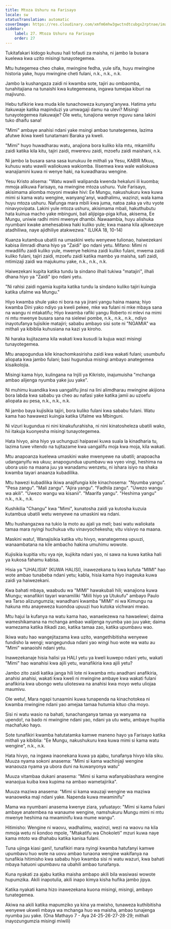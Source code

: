 ```yaml
---
title: Mtoza Ushuru na Farisayo
locale: sw
statusTranslation: automatic
coverImage: https://res.cloudinary.com/xmfm6mhw3gwctndtcubgx2rptnae/image/upload/v1740468922/small_cover_tratado_de_psicologia_revolucionaria_a4c0dca4e0.webp
sidebar:
    label: 27. Mtoza Ushuru na Farisayo
    order: 27
---
```

Tukitafakari kidogo kuhusu hali tofauti za maisha, ni jambo la busara kuelewa kwa uzito misingi tunayotegemea.

Mtu hutegemea cheo chake, mwingine fedha, yule sifa, huyu mwingine historia yake, huyu mwingine cheti fulani, n.k., n.k., n.k.

Jambo la kushangaza zaidi ni kwamba sote, tajiri au ombaomba, tunahitajiana na tunaishi kwa kutegemeana, ingawa tumejaa kiburi na majivuno.

Hebu tufikirie kwa muda kile tunachoweza kunyang'anywa. Hatima yetu itakuwaje katika mapinduzi ya umwagaji damu na ulevi? Misingi tunayotegemea itakuwaje? Ole wetu, tunajiona wenye nguvu sana lakini tuko dhaifu sana!

"Mimi" ambaye anahisi ndani yake msingi ambao tunategemea, lazima afutwe ikiwa kweli tunatamani Baraka ya kweli.

"Mimi" huyo huwadharau watu, anajiona bora kuliko kila mtu, mkamilifu zaidi katika kila kitu, tajiri zaidi, mwerevu zaidi, mzoefu zaidi maishani, n.k.

Ni jambo la busara sana sasa kunukuu ile mithali ya Yesu, KABIR Mkuu, kuhusu watu wawili waliokuwa wakiomba. Ilisemwa kwa wale waliokuwa wanajiamini kuwa ni wenye haki, na kuwadharau wengine.

Yesu Kristo alisema: "Watu wawili walipanda kwenda hekaluni ili kuomba; mmoja alikuwa Farisayo, na mwingine mtoza ushuru. Yule Farisayo, akisimama aliomba moyoni mwake hivi: Ee Mungu, nakushukuru kwa kuwa mimi si kama watu wengine, wanyang'anyi, wadhalimu, wazinzi, wala kama huyu mtoza ushuru. Nafunga mara mbili kwa juma, natoa zaka ya vitu vyote ninavyovipata. Lakini yule mtoza ushuru, akisimama mbali, hakuthubutu hata kuinua macho yake mbinguni, bali alijipiga-piga kifua, akisema, Ee Mungu, uniwie radhi mimi mwenye dhambi. Nawaambia, huyu alishuka nyumbani kwake amehesabiwa haki kuliko yule; kwa maana kila ajikwezaye atadhiliwa, naye ajidhiliye atakwezwa." (LUKA 18, 10-14)

Kuanza kutambua ubatili na umaskini wetu wenyewe tulionao, haiwezekani kabisa ilimradi dhana hiyo ya "Zaidi" ipo ndani yetu. Mifano: Mimi ni mwadilifu zaidi kuliko yule, mwenye hekima zaidi kuliko fulani, mwema zaidi kuliko fulani, tajiri zaidi, mzoefu zaidi katika mambo ya maisha, safi zaidi, mtimizaji zaidi wa majukumu yake, n.k., n.k., n.k.

Haiwezekani kupita katika tundu la sindano ilhali tukiwa "matajiri", ilhali dhana hiyo ya "Zaidi" ipo ndani yetu.

"Ni rahisi zaidi ngamia kupita katika tundu la sindano kuliko tajiri kuingia katika ufalme wa Mungu."

Hiyo kwamba shule yako ni bora na ya jirani yangu haina maana; hiyo kwamba Dini yako ndiyo ya kweli pekee, mke wa fulani ni mke mbaya sana na wangu ni mtakatifu; Hiyo kwamba rafiki yangu Roberto ni mlevi na mimi ni mtu mwenye busara sana na sielewi pombe, n.k., n.k., n.k., ndiyo inayotufanya tujisikie matajiri; sababu ambayo sisi sote ni "NGAMIA" wa mithali ya kibiblia kuhusiana na kazi ya kiroho.

Ni haraka kujitazama kila wakati kwa kusudi la kujua wazi misingi tunayotegemea.

Mtu anapogundua kile kinachomkasirisha zaidi kwa wakati fulani; usumbufu aliopata kwa jambo fulani; basi hugundua misingi ambayo anategemea kisaikolojia.

Misingi kama hiyo, kulingana na Injili ya Kikristo, inajumuisha "mchanga ambao alijenga nyumba yake juu yake".

Ni muhimu kuandika kwa uangalifu jinsi na lini alimdharau mwingine akijiona bora labda kwa sababu ya cheo au nafasi yake katika jamii au uzoefu aliopata au pesa, n.k., n.k., n.k.

Ni jambo baya kujisikia tajiri, bora kuliko fulani kwa sababu fulani. Watu kama hao hawawezi kuingia katika Ufalme wa Mbinguni.

Ni vizuri kugundua ni nini kinakufurahisha, ni nini kinatosheleza ubatili wako, hii itakuja kuonyesha misingi tunayotegemea.

Hata hivyo, aina hiyo ya uchunguzi haipaswi kuwa suala la kinadharia tu, lazima tuwe vitendo na tujitazame kwa uangalifu moja kwa moja, kila wakati.

Mtu anapoanza kuelewa umaskini wake mwenyewe na ubatili; anapoacha udanganyifu wa ukuu; anapogundua upumbavu wa vyeo vingi, heshima na ubora usio na maana juu ya wanadamu wenzetu, ni ishara isiyo na shaka kwamba tayari anaanza kubadilika.

Mtu hawezi kubadilika ikiwa anajifungia kile kinachosema: "Nyumba yangu". "Pesa zangu". "Mali zangu". "Ajira yangu". "Fadhila zangu". "Uwezo wangu wa akili". "Uwezo wangu wa kisanii". "Maarifa yangu". "Heshima yangu" n.k., n.k., n.k.

Kushikilia "Changu" kwa "Mimi", kunatosha zaidi ya kutosha kuzuia kutambua ubatili wetu wenyewe na umaskini wa ndani.

Mtu hushangazwa na tukio la moto au ajali ya meli; basi watu waliokata tamaa mara nyingi huchukua vitu vinavyochekesha; vitu visivyo na maana.

Maskini watu!, Wanajisikia katika vitu hivyo, wanategemea upuuzi, wanaambatana na kile ambacho hakina umuhimu wowote.

Kujisikia kupitia vitu vya nje, kujikita ndani yao, ni sawa na kuwa katika hali ya kukosa fahamu kabisa.

Hisia ya "UHALISIA" (KUWA HALISI), inawezekana tu kwa kufuta "MIMI" hao wote ambao tunabeba ndani yetu; kabla, hisia kama hiyo inageuka kuwa zaidi ya haiwezekani.

Kwa bahati mbaya, waabudu wa "MIMI" hawakubali hili; wanajiona kuwa Miungu; wanafikiri tayari wanamiliki "Miili hiyo ya Utukufu" ambayo Paulo wa Tarso alizungumzia; wanadhani kwamba "MIMI" ni wa Kimungu na hakuna mtu anayeweza kuondoa upuuzi huo kutoka vichwani mwao.

Mtu hajui la kufanya na watu kama hao, wanaelezewa na hawaelewi; daima wameshikamana na mchanga ambao walijenga nyumba yao juu yake; daima wamezama katika itikadi zao, katika tamaa zao, katika upumbavu wao.

Ikiwa watu hao wangejitazama kwa uzito, wangethibitisha wenyewe fundisho la wengi; wangegundua ndani yao wingi huo wote wa watu au "Mimi" wanaoishi ndani yetu.

Inawezekanaje hisia halisi ya HALI yetu ya kweli kuwepo ndani yetu, wakati "Mimi" hao wanahisi kwa ajili yetu, wanafikiria kwa ajili yetu?

Jambo zito zaidi katika janga hili lote ni kwamba mtu anadhani anafikiria, anahisi anahisi, wakati kwa kweli ni mwingine ambaye kwa wakati fulani anafikiria kwa ubongo wetu ulioteswa na anahisi kwa moyo wetu uliojaa maumivu.

Ole wetu!, Mara ngapi tunaamini kuwa tunapenda na kinachotokea ni kwamba mwingine ndani yao amejaa tamaa hutumia kituo cha moyo.

Sisi ni watu wasio na bahati, tunachanganya tamaa ya wanyama na upendo!, na bado ni mwingine ndani yao, ndani ya utu wetu, ambaye hupitia machafuko hayo.

Sote tunafikiri kwamba hatutatamka kamwe maneno hayo ya Farisayo katika mithali ya kibiblia: "Ee Mungu, nakushukuru kwa kuwa mimi si kama watu wengine", n.k., n.k.

Hata hivyo, na ingawa inaonekana kuwa ya ajabu, tunafanya hivyo kila siku. Muuza nyama sokoni anasema: "Mimi si kama wachinjaji wengine wanaouza nyama ya ubora duni na kuwanyonya watu"

Muuza vitambaa dukani anasema: "Mimi si kama wafanyabiashara wengine wanaojua kuiba kwa kupima na ambao wametajirika".

Muuza maziwa anasema: "Mimi si kama wauzaji wengine wa maziwa wanaoweka maji ndani yake. Napenda kuwa mwaminifu"

Mama wa nyumbani anasema kwenye ziara, yafuatayo: "Mimi si kama fulani ambaye anatembea na wanaume wengine, namshukuru Mungu mimi ni mtu mwenye heshima na mwaminifu kwa mume wangu".

Hitimisho: Wengine ni waovu, wadhalimu, wazinzi, wezi na waovu na kila mmoja wetu ni kondoo mpole, "Mtakatifu wa Chokoleti" mzuri kuwa naye kama mtoto wa dhahabu katika kanisa fulani.

Tuna ujinga kiasi gani!, tunafikiri mara nyingi kwamba hatufanyi kamwe upumbavu huo wote na uovu ambao tunaona wengine wakifanya na tunafikia hitimisho kwa sababu hiyo kwamba sisi ni watu wazuri, kwa bahati mbaya hatuoni upumbavu na ubahili ambao tunafanya.

Kuna nyakati za ajabu katika maisha ambapo akili bila wasiwasi wowote hupumzika. Akili inapotulia, akili inapo kimya kisha hufika jambo jipya.

Katika nyakati kama hizo inawezekana kuona misingi, misingi, ambayo tunategemea.

Akiwa na akili katika mapumziko ya kina ya mwisho, tunaweza kuthibitisha wenyewe ukweli mbaya wa mchanga huo wa maisha, ambao tunajenga nyumba juu yake. (Ona Mathayo 7 - Aya 24-25-26-27-28-29; mithali inayozungumzia misingi miwili)

